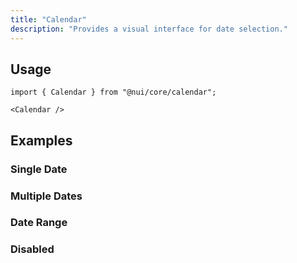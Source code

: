 ```yaml
---
title: "Calendar"
description: "Provides a visual interface for date selection."
---
```


<Preview name="calendar-demo" />

## Usage

```tsx title="Imports"
import { Calendar } from "@nui/core/calendar";
```

```tsx title="Anatomy"
<Calendar />
```

## Examples

### Single Date

<Preview name="calendar-single" />

### Multiple Dates

<Preview name="calendar-multiple" />

### Date Range

<Preview name="calendar-range" />

### Disabled

<Preview name="calendar-disabled" />
